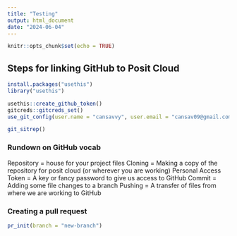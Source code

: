 ```yaml
---
title: "Testing"
output: html_document
date: "2024-06-04"
---
```


```r
knitr::opts_chunk$set(echo = TRUE)
```

## Steps for linking GitHub to Posit Cloud 

```r
install.packages("usethis")
library("usethis")
```


```r

usethis::create_github_token()
gitcreds::gitcreds_set()
use_git_config(user.name = "cansavvy", user.email = "cansav09@gmail.com")
```


```r
git_sitrep()
```


### Rundown on GitHub vocab 


Repository = house for your project files
Cloning = Making a copy of the repository for posit cloud (or wherever you are working)
Personal Access Token = A key or fancy password to give us access to GitHub 
Commit = Adding some file changes to a branch 
Pushing = A transfer of files from where we are working to GitHub 


### Creating a pull request

```r
pr_init(branch = "new-branch")
```
